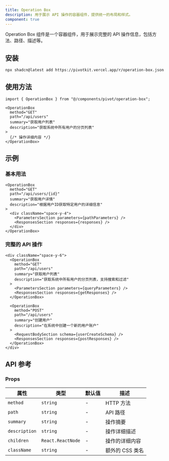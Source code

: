 ```yaml
---
title: Operation Box
description: 用于展示 API 操作的容器组件，提供统一的布局和样式。
component: true
---
```


Operation Box 组件是一个容器组件，用于展示完整的 API 操作信息，包括方法、路径、描述等。

<ComponentPreview name="operation-box-demo" />

## 安装

```bash
npx shadcn@latest add https://pivotkit.vercel.app/r/operation-box.json
```

## 使用方法

```tsx
import { OperationBox } from "@/components/pivot/operation-box";
```

```tsx
<OperationBox
  method="GET"
  path="/api/users"
  summary="获取用户列表"
  description="获取系统中所有用户的分页列表"
>
  {/* 操作详细内容 */}
</OperationBox>
```

## 示例

### 基本用法

```tsx
<OperationBox
  method="GET"
  path="/api/users/{id}"
  summary="获取用户详情"
  description="根据用户ID获取特定用户的详细信息"
>
  <div className="space-y-4">
    <ParametersSection parameters={pathParameters} />
    <ResponsesSection responses={responses} />
  </div>
</OperationBox>
```

### 完整的 API 操作

```tsx
<div className="space-y-6">
  <OperationBox
    method="GET"
    path="/api/users"
    summary="获取用户列表"
    description="获取系统中所有用户的分页列表，支持搜索和过滤"
  >
    <ParametersSection parameters={queryParameters} />
    <ResponsesSection responses={getResponses} />
  </OperationBox>

  <OperationBox
    method="POST"
    path="/api/users"
    summary="创建用户"
    description="在系统中创建一个新的用户账户"
  >
    <RequestBodySection schema={userCreateSchema} />
    <ResponsesSection responses={postResponses} />
  </OperationBox>
</div>
```

## API 参考

### Props

| 属性          | 类型              | 默认值 | 描述            |
| ------------- | ----------------- | ------ | --------------- |
| `method`      | `string`          | -      | HTTP 方法       |
| `path`        | `string`          | -      | API 路径        |
| `summary`     | `string`          | -      | 操作摘要        |
| `description` | `string`          | -      | 操作详细描述    |
| `children`    | `React.ReactNode` | -      | 操作的详细内容  |
| `className`   | `string`          | -      | 额外的 CSS 类名 |
